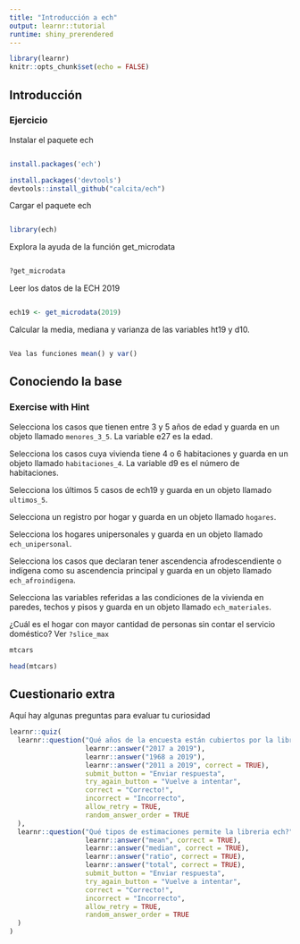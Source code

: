 ```yaml
---
title: "Introducción a ech"
output: learnr::tutorial
runtime: shiny_prerendered
---
```


```r
library(learnr)
knitr::opts_chunk$set(echo = FALSE)
```


## Introducción

### Ejercicio


Instalar el paquete ech

```r

```

```r
install.packages('ech') 
```

```r
install.packages('devtools')
devtools::install_github("calcita/ech")
```

Cargar el paquete ech

```r

```
```r
library(ech) 
```

Explora la ayuda de la función get_microdata

```r

```
```r
?get_microdata 
```

Leer los datos de la ECH 2019

```r

```
```r
ech19 <- get_microdata(2019) 
```

Calcular la media, mediana y varianza de las variables ht19 y d10. 

```r

```
```r
Vea las funciones mean() y var() 
```

## Conociendo la base

### Exercise with Hint


Selecciona los casos que tienen entre 3 y 5 años de edad y guarda en un objeto llamado `menores_3_5`. La variable e27 es la edad.

Selecciona los casos cuya vivienda tiene 4 o 6 habitaciones y guarda en un objeto llamado `habitaciones_4`. La variable d9 es el número de habitaciones.

Selecciona los últimos 5 casos de ech19 y guarda en un objeto llamado `ultimos_5`.

Selecciona un registro por hogar y guarda en un objeto llamado `hogares`. 

Selecciona los hogares unipersonales y guarda en un objeto llamado `ech_unipersonal`.

Selecciona los casos que declaran tener ascendencia afrodescendiente o indígena como su ascendencia principal y guarda en un objeto llamado `ech_afroindigena`.

Selecciona las variables referidas a las condiciones de la vivienda en paredes, techos y pisos y guarda en un objeto llamado `ech_materiales`.

¿Cuál es el hogar con mayor cantidad de personas sin contar el servicio doméstico? Ver `?slice_max`


```r
mtcars
```

```r
head(mtcars)
```

## Cuestionario extra

Aquí hay algunas preguntas para evaluar tu curiosidad

```r
learnr::quiz(
  learnr::question("Qué años de la encuesta están cubiertos por la librería ech?",
                   learnr::answer("2017 a 2019"),
                   learnr::answer("1968 a 2019"),
                   learnr::answer("2011 a 2019", correct = TRUE),
                   submit_button = "Enviar respuesta",
                   try_again_button = "Vuelve a intentar",
                   correct = "Correcto!",
                   incorrect = "Incorrecto",
                   allow_retry = TRUE,
                   random_answer_order = TRUE
  ),
  learnr::question("Qué tipos de estimaciones permite la libreria ech?",
                   learnr::answer("mean", correct = TRUE),
                   learnr::answer("median", correct = TRUE),
                   learnr::answer("ratio", correct = TRUE),
                   learnr::answer("total", correct = TRUE),
                   submit_button = "Enviar respuesta",
                   try_again_button = "Vuelve a intentar",
                   correct = "Correcto!",
                   incorrect = "Incorrecto",
                   allow_retry = TRUE,
                   random_answer_order = TRUE
  )
)
```
